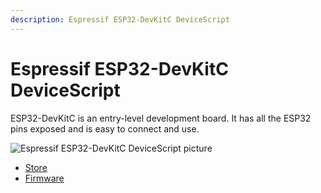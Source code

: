 ```yaml
---
description: Espressif ESP32-DevKitC DeviceScript
---
```

# Espressif ESP32-DevKitC DeviceScript

ESP32-DevKitC is an entry-level development board. It has all the ESP32 pins exposed and is easy to connect and use.

![Espressif ESP32-DevKitC DeviceScript picture](https://microsoft.github.io/jacdac-docs/images/devices/espressif/esp32devkitcdevicescriptv40.catalog.jpg)

- [Store](https://docs.espressif.com/projects/esp-idf/en/latest/esp32/hw-reference/esp32/get-started-devkitc.html)
- [Firmware](https://github.com/microsoft/jacdac-esp32/releases/latest/download/devicescript-esp32-esp32_devkit_c-0x1000.bin)